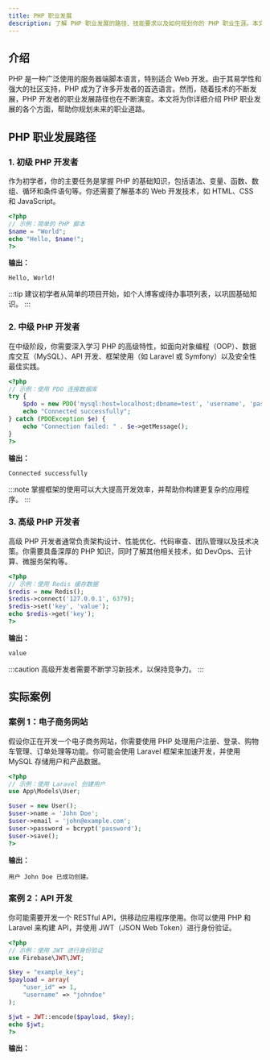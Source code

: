 ```yaml
---
title: PHP 职业发展
description: 了解 PHP 职业发展的路径、技能要求以及如何规划你的 PHP 职业生涯。本文适合初学者，帮助你从入门到精通，探索 PHP 开发者的职业机会。
---
```


## 介绍

PHP 是一种广泛使用的服务器端脚本语言，特别适合 Web 开发。由于其易学性和强大的社区支持，PHP 成为了许多开发者的首选语言。然而，随着技术的不断发展，PHP 开发者的职业发展路径也在不断演变。本文将为你详细介绍 PHP 职业发展的各个方面，帮助你规划未来的职业道路。

## PHP 职业发展路径

### 1. 初级 PHP 开发者

作为初学者，你的主要任务是掌握 PHP 的基础知识，包括语法、变量、函数、数组、循环和条件语句等。你还需要了解基本的 Web 开发技术，如 HTML、CSS 和 JavaScript。

```php
<?php
// 示例：简单的 PHP 脚本
$name = "World";
echo "Hello, $name!";
?>
```

**输出：**
```
Hello, World!
```

:::tip
建议初学者从简单的项目开始，如个人博客或待办事项列表，以巩固基础知识。
:::

### 2. 中级 PHP 开发者

在中级阶段，你需要深入学习 PHP 的高级特性，如面向对象编程（OOP）、数据库交互（MySQL）、API 开发、框架使用（如 Laravel 或 Symfony）以及安全性最佳实践。

```php
<?php
// 示例：使用 PDO 连接数据库
try {
    $pdo = new PDO('mysql:host=localhost;dbname=test', 'username', 'password');
    echo "Connected successfully";
} catch (PDOException $e) {
    echo "Connection failed: " . $e->getMessage();
}
?>
```

**输出：**
```
Connected successfully
```

:::note
掌握框架的使用可以大大提高开发效率，并帮助你构建更复杂的应用程序。
:::

### 3. 高级 PHP 开发者

高级 PHP 开发者通常负责架构设计、性能优化、代码审查、团队管理以及技术决策。你需要具备深厚的 PHP 知识，同时了解其他相关技术，如 DevOps、云计算、微服务架构等。

```php
<?php
// 示例：使用 Redis 缓存数据
$redis = new Redis();
$redis->connect('127.0.0.1', 6379);
$redis->set('key', 'value');
echo $redis->get('key');
?>
```

**输出：**
```
value
```

:::caution
高级开发者需要不断学习新技术，以保持竞争力。
:::

## 实际案例

### 案例 1：电子商务网站

假设你正在开发一个电子商务网站，你需要使用 PHP 处理用户注册、登录、购物车管理、订单处理等功能。你可能会使用 Laravel 框架来加速开发，并使用 MySQL 存储用户和产品数据。

```php
<?php
// 示例：使用 Laravel 创建用户
use App\Models\User;

$user = new User();
$user->name = 'John Doe';
$user->email = 'john@example.com';
$user->password = bcrypt('password');
$user->save();
?>
```

**输出：**
```
用户 John Doe 已成功创建。
```

### 案例 2：API 开发

你可能需要开发一个 RESTful API，供移动应用程序使用。你可以使用 PHP 和 Laravel 来构建 API，并使用 JWT（JSON Web Token）进行身份验证。

```php
<?php
// 示例：使用 JWT 进行身份验证
use Firebase\JWT\JWT;

$key = "example_key";
$payload = array(
    "user_id" => 1,
    "username" => "johndoe"
);

$jwt = JWT::encode($payload, $key);
echo $jwt;
?>
```

**输出：**
